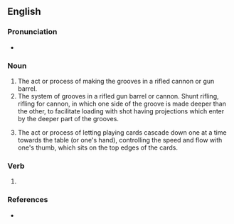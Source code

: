 ==English==

===Pronunciation===
* {{IPA|en|/ˈɹaɪflɪŋ/}}

===Noun===
{{en-noun}}

# The act or process of making the grooves in a rifled cannon or gun barrel.
# The system of grooves in a rifled gun barrel or cannon. Shunt rifling, rifling for cannon, in which one side of the groove is made deeper than the other, to facilitate loading with shot having projections which enter by the deeper part of the grooves.
# {{lb|en|card games}} The act or process of letting playing cards cascade down one at a time towards the table (or one's hand), controlling the speed and flow with one's thumb, which sits on the top edges of the cards.

===Verb===
{{head|en|verb form}}

# {{present participle of|en|rifle|nocat=1}}

===References===
* {{R:Webster 1913}}